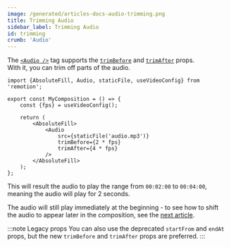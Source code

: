 ```yaml
---
image: /generated/articles-docs-audio-trimming.png
title: Trimming Audio
sidebar_label: Trimming Audio
id: trimming
crumb: 'Audio'
---
```



The [`<Audio />`](/docs/audio) tag supports the [`trimBefore`](/docs/audio#trimbefore--trimafter) and [`trimAfter`](/docs/audio#trimbefore--trimafter) props.  
With it, you can trim off parts of the audio.

```tsx twoslash {8} title="MyComp.tsx"
import {AbsoluteFill, Audio, staticFile, useVideoConfig} from 'remotion';

export const MyComposition = () => {
	const {fps} = useVideoConfig();

	return (
		<AbsoluteFill>
			<Audio
				src={staticFile('audio.mp3')}
				trimBefore={2 * fps}
				trimAfter={4 * fps}
			/>
		</AbsoluteFill>
	);
};
```

This will result the audio to play the range from `00:02:00` to `00:04:00`, meaning the audio will play for 2 seconds.

The audio will still play immediately at the beginning - to see how to shift the audio to appear later in the composition, see the [next article](/docs/audio/delaying).

:::note Legacy props
You can also use the deprecated `startFrom` and `endAt` props, but the new `trimBefore` and `trimAfter` props are preferred.
:::
